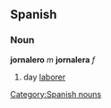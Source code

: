 == Spanish == 
=== Noun === 
'''jornalero''' ''m'' '''jornalera''' ''f''
# day [[laborer]] 
[[Category:Spanish nouns]]